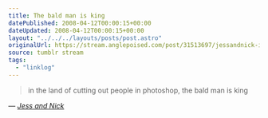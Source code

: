 ```yaml
---
title: The bald man is king
datePublished: 2008-04-12T00:00:15+00:00
dateUpdated: 2008-04-12T00:00:15+00:00
layout: "../../../layouts/posts/post.astro"
originalUrl: https://stream.anglepoised.com/post/31513697/jessandnick-in-the-land-of-cutting-out-people-in
source: tumblr stream
tags:
  - "linklog"
---
```


> in the land of cutting out people in photoshop, the bald man is king

— <cite>[Jess and Nick](http://tumblr.nickandjess.co.uk/post/31481445)</cite>
